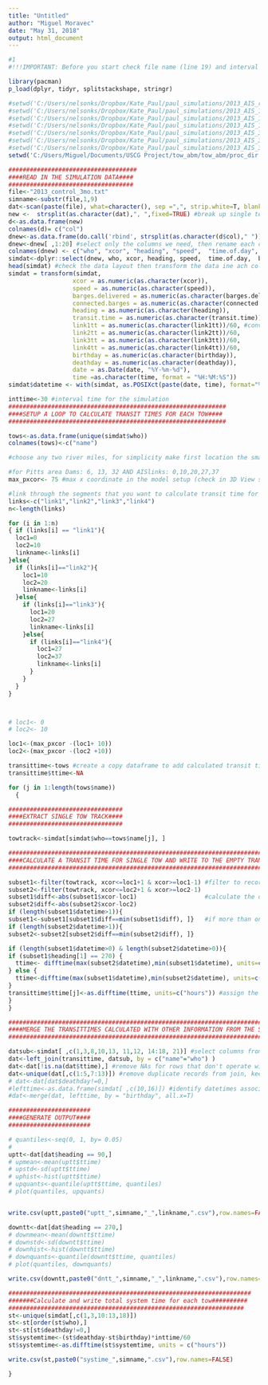 ```yaml
---
title: "Untitled"
author: "Miguel Moravec"
date: "May 31, 2018"
output: html_document
---
```


```r
#1
#!!!IMPORTANT: Before you start check file name (line 19) and interval time (line 47)!!!#

library(pacman)
p_load(dplyr, tidyr, splitstackshape, stringr)

#setwd('C:/Users/nelsonks/Dropbox/Kate_Paul/paul_simulations/2013_AIS_runs_02')
#setwd('C:/Users/nelsonks/Dropbox/Kate_Paul/paul_simulations/2013_AIS_15min_jan_jun')
#setwd('C:/Users/nelsonks/Dropbox/Kate_Paul/paul_simulations/2013_AIS_15min_may_oct')
#setwd('C:/Users/nelsonks/Dropbox/Kate_Paul/paul_simulations/2013_AIS_15min_jun_aug')
#setwd('C:/Users/nelsonks/Dropbox/Kate_Paul/paul_simulations/2013_AIS_30min_jan_jun')
#setwd('C:/Users/nelsonks/Dropbox/Kate_Paul/paul_simulations/2013_AIS_30min_may_oct')
#setwd('C:/Users/nelsonks/Dropbox/Kate_Paul/paul_simulations/2013_AIS_30min_jun_aug')
setwd('C:/Users/Miguel/Documents/USCG Project/tow_abm/tow_abm/proc_dir')

####################################
####READ IN THE SIMULATION DATA####
###################################
file<-"2013_control_3mo.txt"
simname<-substr(file,1,9)
dat<-scan(paste(file), what=character(), sep =",", strip.white=T, blank.lines.skip=T) #scan in the simulation data
new <-  strsplit(as.character(dat),", ",fixed=TRUE) #break up single text line of data into rows of text 
d<-as.data.frame(new)
colnames(d)= c("col")
dnew<-as.data.frame(do.call('rbind', strsplit(as.character(d$col)," "))) #Break up the data in each row into different columns using a spcae delimiter
dnew<-dnew[ ,1:20] #select only the columns we need, then rename each column, and select the final dataset
colnames(dnew) <- c("who", "xcor", "heading", "speed",  "time.of.day",  "barges.delivered",  "status", "connected.barges", "transit.time","birthday", "deathday","origin","destination", "link1tt", "link2tt", "link3tt", "link4tt", "id", "date", "time")
simdat<-dplyr::select(dnew, who, xcor, heading, speed,  time.of.day,  barges.delivered,  status, connected.barges, transit.time, birthday, origin, destination, deathday, link1tt, link2tt, link3tt, link4tt, id, date, time)
head(simdat) #check the data layout then transform the data ine ach column to the desired format
simdat = transform(simdat, 
                  xcor = as.numeric(as.character(xcor)),
                  speed = as.numeric(as.character(speed)),
                  barges.delivered = as.numeric(as.character(barges.delivered)),
                  connected.barges = as.numeric(as.character(connected.barges)),
                  heading = as.numeric(as.character(heading)),
                  transit.time = as.numeric(as.character(transit.time)),
                  link1tt = as.numeric(as.character(link1tt))/60, #convert mins to hours
                  link2tt = as.numeric(as.character(link2tt))/60,
                  link3tt = as.numeric(as.character(link3tt))/60,
                  link4tt = as.numeric(as.character(link4tt))/60,
                  birthday = as.numeric(as.character(birthday)),
                  deathday = as.numeric(as.character(deathday)),
                  date = as.Date(date, "%Y-%m-%d"),
                  time =as.character(time, format = "%H:%M:%S"))
simdat$datetime <- with(simdat, as.POSIXct(paste(date, time), format="%Y-%m-%d %H:%M")) #combine the date and time columns

inttime<-30 #interval time for the simulation
#############################################################
####SETUP A LOOP TO CALCULATE TRANSIT TIMES FOR EACH TOW####
#############################################################

tows<-as.data.frame(unique(simdat$who))
colnames(tows)<-c("name")

#choose any two river miles, for simplicity make first location the smaller one

#for Pitts area Dams: 6, 13, 32 AND AISlinks: 0,10,20,27,37
max_pxcor<- 75 #max x coordinate in the model setup (check in 3D View settings)

#link through the segments that you want to calculate transit time for
links<-c("link1","link2","link3","link4")
n<-length(links)

for (i in 1:n)
{ if (links[i] == "link1"){
  loc1=0
  loc2=10
  linkname<-links[i]
}else{
  if (links[i]=="link2"){
    loc1=10
    loc2=20
    linkname<-links[i]
  }else{
    if (links[i]=="link3"){
      loc1=20
      loc2=27
      linkname<-links[i]
    }else{
      if (links[i]=="link4"){
        loc1=27
        loc2=37
        linkname<-links[i]
      }
    }
  }
}



# loc1<- 0
# loc2<- 10

loc1<-(max_pxcor -(loc1+ 10))
loc2<-(max_pxcor -(loc2 +10))

transittime<-tows #create a copy dataframe to add calculated transit times to
transittime$ttime<-NA

for (j in 1:length(tows$name))
  {

################################
####EXTRACT SINGLE TOW TRACK####
################################

towtrack<-simdat[simdat$who==tows$name[j], ]

#########################################################################################
####CALCULATE A TRANSIT TIME FOR SINGLE TOW AND WRITE TO THE EMPTY TRANSITTIME VECTOR####
##########################################################################################

subset1<-filter(towtrack, xcor<=loc1+1 & xcor>=loc1-1) #filter to records within x river miles of input locations
subset2<-filter(towtrack, xcor<=loc2+1 & xcor>=loc2-1)
subset1$diff<-abs(subset1$xcor-loc1)                   #calculate the difference between the selected record river mile and the input locations
subset2$diff<-abs(subset2$xcor-loc2)
if (length(subset1$datetime>1)){
subset1<-subset1[subset1$diff==min(subset1$diff), ]}   #if more than one record within 2 river miles of input location choose the record closest to input location
if (length(subset2$datetime>1)){
subset2<-subset2[subset2$diff==min(subset2$diff), ]}

if (length(subset1$datetime>0) & length(subset2$datetime>0)){
if (subset1$heading[1] == 270) {
  ttime<- difftime(max(subset2$datetime),min(subset1$datetime), units=c("hours"))#calculate time difference between time at loc1 and time at loc2
} else {
  ttime<-difftime(max(subset1$datetime),min(subset2$datetime), units=c("hours"))
}
transittime$ttime[j]<-as.difftime(ttime, units=c("hours")) #assign the transit time to the appropriate slot in the transit time dataframe
}
}

###################################################################################
####MERGE THE TRANSITTIMES CALCULATED WITH OTHER INFORMATION FROM THE SIMULATION###
###################################################################################

datsub<-simdat[ ,c(1,3,8,10,13, 11,12, 14:18, 21)] #select columns from sim data to join to transit time data
dat<-left_join(transittime, datsub, by = c("name"="who") )
dat<-dat[!is.na(dat$ttime),] #remove NAs for rows that don't operate within loc1 and loc2
dat<-unique(dat[,c(1:5,7:13)]) #remove duplicate records from join, keeps the last (or exit time)
# dat<-dat[dat$deathday!=0,]
#lefttime<-as.data.frame(simdat[ ,c(10,16)]) #identify datetimes associated with each tows birthday
#dat<-merge(dat, lefttime, by = "birthday", all.x=T)

#######################
####GENERATE OUTPUT####
#######################

# quantiles<-seq(0, 1, by= 0.05)
# 
uptt<-dat[dat$heading == 90,]
# upmean<-mean(uptt$ttime)
# upstd<-sd(uptt$ttime)
# uphist<-hist(uptt$ttime)
# upquants<-quantile(uptt$ttime, quantiles)
# plot(quantiles, upquants)


write.csv(uptt,paste0("uptt_",simname,"_",linkname,".csv"),row.names=FALSE)

downtt<-dat[dat$heading == 270,]
# downmean<-mean(downtt$ttime)
# downstd<-sd(downtt$ttime)
# downhist<-hist(downtt$ttime)
# downquants<-quantile(downtt$ttime, quantiles)
# plot(quantiles, downquants)

write.csv(downtt,paste0("dntt_",simname,"_",linkname,".csv"),row.names=FALSE)

####################################################################
#######Calculate and write total system time for each tow##########
##################################################################
st<-unique(simdat[,c(1,3,10:13,18)])
st<-st[order(st$who),]
st<-st[st$deathday!=0,]
st$systemtime<-(st$deathday-st$birthday)*inttime/60
st$systemtime<-as.difftime(st$systemtime, units = c("hours"))

write.csv(st,paste0("systime_",simname,".csv"),row.names=FALSE)

}
```
